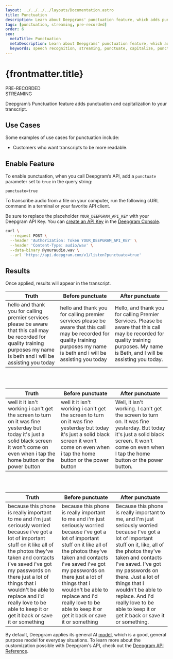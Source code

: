 ---
layout: ../../../../layouts/Documentation.astro
title: Punctuation
description: Learn about Deepgrams' punctuation feature, which adds punctuation and capitalization to your transcript.
tags: [punctuation, streaming, pre-recorded]
order: 6
seo:
  metaTitle: Punctuation
  metaDescription: Learn about Deepgrams' punctuation feature, which adds punctuation and capitalization to your transcript.
  keywords: speech recognition, streaming, punctuate, capitalize, punctuation, capitalization
---

# {frontmatter.title}

<div class="badge">PRE-RECORDED</div>
<div class="badge">STREAMING</div>

Deepgram’s Punctuation feature adds punctuation and capitalization to your transcript.

## Use Cases

Some examples of use cases for punctuation include:

- Customers who want transcripts to be more readable.

## Enable Feature

To enable punctuation, when you call Deepgram’s API, add a `punctuate` parameter set to `true` in the query string:

`punctuate=true`

To transcribe audio from a file on your computer, run the following cURL command in a terminal or your favorite API client.

<Alert type="info">

Be sure to replace the placeholder `YOUR_DEEPGRAM_API_KEY` with your Deepgram API Key. You can [create an API Key](/documentation/getting-started/authentication/#create-an-api-key) in the [Deepgram Console](https://console.deepgram.com).

</Alert>

<CodeGroup title="curl">

<CodeBlock label="curl" active>

```bash
curl \
  --request POST \
  --header 'Authorization: Token YOUR_DEEPGRAM_API_KEY' \
  --header 'Content-Type: audio/wav' \
  --data-binary @youraudio.wav \
  --url 'https://api.deepgram.com/v1/listen?punctuate=true'
```

</CodeBlock>

</CodeGroup>

## Results

Once applied, results will appear in the transcript.

| Truth                                                                                                                                                                           | Before punctuate                                                                                                                                                                | After punctuate                                                                                                                                                                      |
| ------------------------------------------------------------------------------------------------------------------------------------------------------------------------------- | ------------------------------------------------------------------------------------------------------------------------------------------------------------------------------- | ------------------------------------------------------------------------------------------------------------------------------------------------------------------------------------ |
| hello and thank you for calling premier services please be aware that this call may be recorded for quality training purposes my name is beth and i will be assisting you today | hello and thank you for calling premier services please be aware that this call may be recorded for quality training purposes my name is beth and i will be assisting you today | Hello, and thank you for calling Premier Services. Please be aware that this call may be recorded for quality training purposes. My name is Beth, and I will be assisting you today. |

<br />
<br />

| Truth                                                                                                                                                                                          | Before punctuate                                                                                                                                                                               | After punctuate                                                                                                                                                                                   |
| ---------------------------------------------------------------------------------------------------------------------------------------------------------------------------------------------- | ---------------------------------------------------------------------------------------------------------------------------------------------------------------------------------------------- | ------------------------------------------------------------------------------------------------------------------------------------------------------------------------------------------------- |
| well it it isn't working i can't get the screen to turn on it was fine yesterday but today it's just a solid black screen it won't come on even when i tap the home button or the power button | well it it isn't working i can't get the screen to turn on it was fine yesterday but today it's just a solid black screen it won't come on even when i tap the home button or the power button | Well, it isn't working. I can't get the screen to turn on. It was fine yesterday. But today it's just a solid black screen. It won't come on even when I tap the home button or the power button. |

<br />
<br />

| Truth                                                                                                                                                                                                                                                                                                                                                            | Before punctuate                                                                                                                                                                                                                                                                                                                                                 | After punctuate                                                                                                                                                                                                                                                                                                                                                         |
| ---------------------------------------------------------------------------------------------------------------------------------------------------------------------------------------------------------------------------------------------------------------------------------------------------------------------------------------------------------------- | ---------------------------------------------------------------------------------------------------------------------------------------------------------------------------------------------------------------------------------------------------------------------------------------------------------------------------------------------------------------- | ----------------------------------------------------------------------------------------------------------------------------------------------------------------------------------------------------------------------------------------------------------------------------------------------------------------------------------------------------------------------- |
| because this phone is really important to me and i'm just seriously worried because i've got a lot of important stuff on it like all of the photos they've taken and contacts i've saved i've got my passwords on there just a lot of things that i wouldn't be able to replace and i'd really love to be able to keep it or get it back or save it or something | because this phone is really important to me and i'm just seriously worried because i've got a lot of important stuff on it like all of the photos they've taken and contacts i've saved i've got my passwords on there just a lot of things that i wouldn't be able to replace and i'd really love to be able to keep it or get it back or save it or something | Because this phone is really important to me, and I'm just seriously worried because I've got a lot of important stuff on it, like, all of the photos they've taken and contacts I've saved. I've got my passwords on there. Just a lot of things that I wouldn't be able to replace. And I'd really love to be able to keep it or get it back or save it or something. |

<Alert type="info">

By default, Deepgram applies its general AI [model](/api-reference/transcription/#model-pr), which is a good, general purpose model for everyday situations. To learn more about the customization possible with Deepgram's API, check out the [Deepgram API Reference](/api-reference/).

</Alert>

